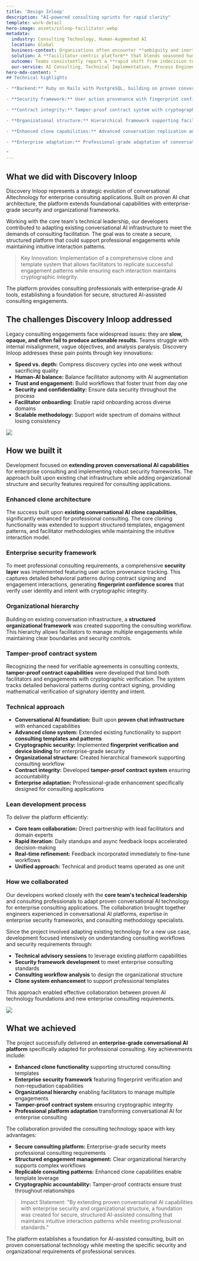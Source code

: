 ```yaml
---
title: 'Design Inloop'
description: "AI-powered consulting sprints for rapid clarity"
template: work-detail
hero-image: assets/inloop-facilitator.webp
metadata:
  industry: Consulting Technology, Human-Augmented AI
  location: Global
  business-context: Organizations often encounter **ambiguity and inertia** when tackling strategic challenges. Traditional consulting cycles are slow, generic, and lack actionable momentum. Discovery Inloop was conceived as a **high-intensity, AI-powered consulting sprint** to help teams get unstuck and achieve breakthrough clarity within a focused week
  solution: A **facilitator-centric platform** that blends seasoned human expertise with advanced AI agents. The one-week Inloop format delivers structured, immersive engagement that guides teams from initial uncertainty to actionable strategy
  outcome: Teams consistently report a **rapid shift from indecision to conviction**. The Discovery Inloop process enables organizations to surface latent opportunities, resolve internal misalignment, and commit to clear paths forward
  our-service: AI Consulting, Technical Implementation, Process Engineering
hero-mdx-content: "
## Technical highlights

- **Backend:** Ruby on Rails with PostgreSQL, building on proven conversational AI architecture

- **Security framework:** User action provenance with fingerprint confidence scoring

- **Contract integrity:** Tamper-proof contract system with cryptographic verification

- **Organizational structure:** Hierarchical framework supporting facilitators → inloops → engagements → conversations

- **Enhanced clone capabilities:** Advanced conversation replication and template functionality

- **Enterprise adaptation:** Professional-grade adaptation of conversational AI for consulting use cases

"
---
```


## What we did with Discovery Inloop

Discovery Inloop represents a strategic evolution of conversational AItechnology for enterprise consulting applications. Built on proven AI chat architecture, the platform extends foundational capabilities with enterprise-grade security and organizational frameworks.

Working with the core team's technical leadership, our developers contributed to adapting existing conversational AI infrastructure to meet the demands of consulting facilitation. The goal was to create a secure, structured platform that could support professional engagements while maintaining intuitive interaction patterns.

> Key Innovation: Implementation of a comprehensive clone and template system that allows facilitators to replicate successful engagement patterns while ensuring each interaction maintains cryptographic integrity.

The platform provides consulting professionals with enterprise-grade AI tools, establishing a foundation for secure, structured AI-assisted consulting engagements.

## The challenges Discovery Inloop addressed

Legacy consulting engagements face widespread issues: they are **slow, opaque, and often fail to produce actionable results.** Teams struggle with internal misalignment, vague objectives, and analysis paralysis. Discovery Inloop addresses these pain points through key innovations:

- **Speed vs. depth:** Compress discovery cycles into one week without sacrificing quality
- **Human-AI balance:** Balance facilitator autonomy with AI augmentation
- **Trust and engagement:** Build workflows that foster trust from day one
- **Security and confidentiality:** Ensure data security throughout the process
- **Facilitator onboarding:** Enable rapid onboarding across diverse domains
- **Scalable methodology:** Support wide spectrum of domains without losing consistency

![](assets/inloop-conversation-ai.webp)

## How we built it

Development focused on **extending proven conversational AI capabilities** for enterprise consulting and implementing robust security frameworks. The approach built upon existing chat infrastructure while adding organizational structure and security features required for consulting applications.

### Enhanced clone architecture

The success built upon **existing conversational AI clone capabilities**, significantly enhanced for professional consulting. The core cloning functionality was extended to support structured templates, engagement patterns, and facilitator methodologies while maintaining the intuitive interaction model.

### Enterprise security framework

To meet professional consulting requirements, a comprehensive **security layer** was implemented featuring user action provenance tracking. This captures detailed behavioral patterns during contract signing and engagement interactions, generating **fingerprint confidence scores** that verify user identity and intent with cryptographic integrity.

### Organizational hierarchy

Building on existing conversation infrastructure, a **structured organizational framework** was created supporting the consulting workflow. This hierarchy allows facilitators to manage multiple engagements while maintaining clear boundaries and security controls.

### Tamper-proof contract system
Recognizing the need for verifiable agreements in consulting contexts, **tamper-proof contract capabilities** were developed that bind both facilitators and engagements with cryptographic verification. The system tracks detailed behavioral patterns during contract signing, providing mathematical verification of signatory identity and intent.

### Technical approach

- **Conversational AI foundation:** Built upon **proven chat infrastructure** with enhanced capabilities
- **Advanced clone system:** Extended existing functionality to support **consulting templates and patterns**
- **Cryptographic security:** Implemented **fingerprint verification and device binding** for enterprise-grade security
- **Organizational structure:** Created hierarchical framework supporting consulting workflow
- **Contract integrity:** Developed **tamper-proof contract system** ensuring accountability
- **Enterprise adaptation:** Professional-grade enhancement specifically designed for consulting applications

### Lean development process

To deliver the platform efficiently:

- **Core team collaboration:** Direct partnership with lead facilitators and domain experts
- **Rapid iteration:** Daily standups and async feedback loops accelerated decision-making
- **Real-time refinement:** Feedback incorporated immediately to fine-tune workflows
- **Unified approach:** Technical and product teams operated as one unit

### How we collaborated
Our developers worked closely with the **core team's technical leadership** and consulting professionals to adapt proven conversational AI technology for enterprise consulting applications. The collaboration brought together engineers experienced in conversational AI platforms, expertise in enterprise security frameworks, and consulting methodology specialists.

Since the project involved adapting existing technology for a new use case, development focused intensively on understanding consulting workflows and security requirements through:

- **Technical advisory sessions** to leverage existing platform capabilities
- **Security framework development** to meet enterprise consulting standards
- **Consulting workflow analysis** to design the organizational structure
- **Clone system enhancement** to support professional templates

This approach enabled effective collaboration between proven AI technology foundations and new enterprise consulting requirements.

![](assets/inloop-conversation-ai-chat.webp)

## What we achieved

The project successfully delivered an **enterprise-grade conversational AI platform** specifically adapted for professional consulting. Key achievements include:

- **Enhanced clone functionality** supporting structured consulting templates
- **Enterprise security framework** featuring fingerprint verification and non-repudiation capabilities
- **Organizational hierarchy** enabling facilitators to manage multiple engagements
- **Tamper-proof contract system** ensuring cryptographic integrity
- **Professional platform adaptation** transforming conversational AI for enterprise consulting

The collaboration provided the consulting technology space with key advantages:

- **Secure consulting platform:** Enterprise-grade security meets professional consulting requirements
- **Structured engagement management:** Clear organizational hierarchy supports complex workflows
- **Replicable consulting patterns:** Enhanced clone capabilities enable template leverage
- **Cryptographic accountability:** Tamper-proof contracts ensure trust throughout relationships

> Impact Statement: "By extending proven conversational AI capabilities with enterprise security and organizational structure, a foundation was created for secure, structured AI-assisted consulting that maintains intuitive interaction patterns while meeting professional standards."

The platform establishes a foundation for AI-assisted consulting, built on proven conversational technology while meeting the specific security and organizational requirements of professional services.